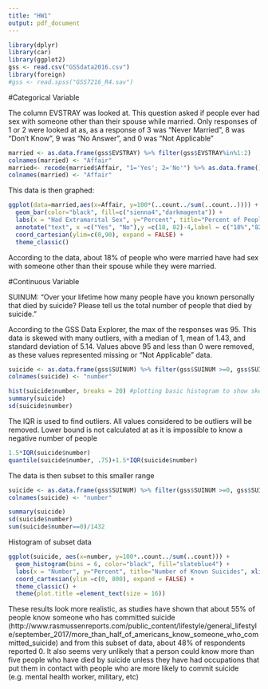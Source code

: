 ---
title: "HW1"
output: pdf_document
---

```{r setup, include=FALSE}
library(dplyr)
library(car)
library(ggplot2)
gss <- read.csv("GSSdata2016.csv")
library(foreign)
#gss <- read.spss("GSS7216_R4.sav")
```
#Categorical Variable

The column EVSTRAY was looked at. This question asked if people ever had sex with someone other than their spouse while married. Only responses of 1 or 2 were looked at as, as a response of 3 was "Never Married", 8 was "Don't Know", 9 was "No Answer", and 0 was "Not Applicable"
```{r}
married <- as.data.frame(gss$EVSTRAY) %>% filter(gss$EVSTRAY%in%1:2)
colnames(married) <- "Affair"
married<- recode(married$Affair, "1='Yes'; 2='No'") %>% as.data.frame()
colnames(married) <- "Affair"
```

This data is then graphed:
```{r}
ggplot(data=married,aes(x=Affair, y=100*(..count../sum(..count..)))) + 
  geom_bar(color="black", fill=c("sienna4","darkmagenta")) + 
  labs(x = "Had Extramarital Sex", y="Percent", title="Percent of People Who Have Had Extramarital Sex") +
  annotate("text", x =c("Yes", "No"),y =c(18, 82)-4,label = c("18%","82%"), color = "white", size = 6) +
  coord_cartesian(ylim=c(0,90), expand = FALSE) + 
  theme_classic()
```
According to the data, about 18% of people who were married have had sex with someone other than their spouse while they were married.


#Continuous Variable

SUINUM: "Over your lifetime how many people have you known personally that died by suicide? Please tell us the total number of people that died by suicide."

According to the GSS Data Explorer, the max of the responses was 95. This data is skewed with many outliers, with a median of 1, mean of 1.43, and standard deviation of 5.14. Values above 95 and less than 0 were removed, as these values represented missing or "Not Applicable" data.
```{r}
suicide <- as.data.frame(gss$SUINUM) %>% filter(gss$SUINUM >=0, gss$SUINUM <=95)
colnames(suicide) <- "number"

hist(suicide$number, breaks = 20) #plotting basic histogram to show skew
summary(suicide)
sd(suicide$number)
```

The IQR is used to find outliers. All values considered to be outliers will be removed.
Lower bound is not calculated at as it is impossible to know a negative number of people
```{r}
1.5*IQR(suicide$number)
quantile(suicide$number, .75)+1.5*IQR(suicide$number)
```

The data is then subset to this smaller range
```{r}
suicide <- as.data.frame(gss$SUINUM) %>% filter(gss$SUINUM >=0, gss$SUINUM <=5)
colnames(suicide) <- "number"

summary(suicide)
sd(suicide$number)
sum(suicide$number==0)/1432
```

Histogram of subset data
```{r}
ggplot(suicide, aes(x=number, y=100*..count../sum(..count))) +
  geom_histogram(bins = 6, color="black", fill="slateblue4") + 
  labs(x = "Number", y="Percent", title="Number of Known Suicides", xlim(0,5)) + 
  coord_cartesian(ylim =c(0, 800), expand = FALSE) + 
  theme_classic() +
  theme(plot.title =element_text(size = 16))
```

These results look more realistic, as studies have shown that about 55% of people know someone who has committed suicide (http://www.rasmussenreports.com/public_content/lifestyle/general_lifestyle/september_2017/more_than_half_of_americans_know_someone_who_committed_suicide) and from this subset of data, about 48% of respondents reported 0. It also seems very unlikely that a person could know more than five people who have died by suicide unless they have had occupations that put them in contact with people who are more likely to commit suicide (e.g. mental health worker, military, etc)
